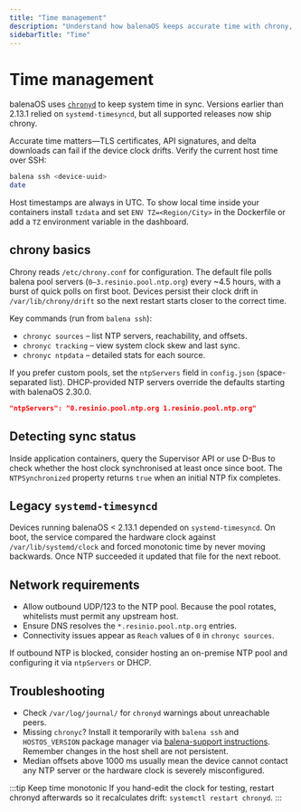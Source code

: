 ```yaml
---
title: "Time management"
description: "Understand how balenaOS keeps accurate time with chrony, configure NTP servers, and detect sync issues."
sidebarTitle: "Time"
---
```


# Time management

balenaOS uses [`chronyd`](https://chrony.tuxfamily.org/) to keep system time in sync. Versions earlier than 2.13.1 relied on `systemd-timesyncd`, but all supported releases now ship chrony.

Accurate time matters—TLS certificates, API signatures, and delta downloads can fail if the device clock drifts. Verify the current host time over SSH:

```sh
balena ssh <device-uuid>
date
```

Host timestamps are always in UTC. To show local time inside your containers install `tzdata` and set `ENV TZ=<Region/City>` in the Dockerfile or add a `TZ` environment variable in the dashboard.

## chrony basics

Chrony reads `/etc/chrony.conf` for configuration. The default file polls balena pool servers (`0–3.resinio.pool.ntp.org`) every ~4.5 hours, with a burst of quick polls on first boot. Devices persist their clock drift in `/var/lib/chrony/drift` so the next restart starts closer to the correct time.

Key commands (run from `balena ssh`):

- `chronyc sources` – list NTP servers, reachability, and offsets.
- `chronyc tracking` – view system clock skew and last sync.
- `chronyc ntpdata` – detailed stats for each source.

If you prefer custom pools, set the `ntpServers` field in `config.json` (space-separated list). DHCP-provided NTP servers override the defaults starting with balenaOS 2.30.0.

```json
"ntpServers": "0.resinio.pool.ntp.org 1.resinio.pool.ntp.org"
```

## Detecting sync status

Inside application containers, query the Supervisor API or use D-Bus to check whether the host clock synchronised at least once since boot. The `NTPSynchronized` property returns `true` when an initial NTP fix completes.

## Legacy `systemd-timesyncd`

Devices running balenaOS < 2.13.1 depended on `systemd-timesyncd`. On boot, the service compared the hardware clock against `/var/lib/systemd/clock` and forced monotonic time by never moving backwards. Once NTP succeeded it updated that file for the next reboot.

## Network requirements

- Allow outbound UDP/123 to the NTP pool. Because the pool rotates, whitelists must permit any upstream host.
- Ensure DNS resolves the `*.resinio.pool.ntp.org` entries.
- Connectivity issues appear as `Reach` values of `0` in `chronyc sources`.

If outbound NTP is blocked, consider hosting an on-premise NTP pool and configuring it via `ntpServers` or DHCP.

## Troubleshooting

- Check `/var/log/journal/` for `chronyd` warnings about unreachable peers.
- Missing `chronyc`? Install it temporarily with `balena ssh` and `HOSTOS_VERSION` package manager via [balena-support instructions](https://www.balena.io/docs/learn/manage/ssh-access/#host-os-ssh). Remember changes in the host shell are not persistent.
- Median offsets above 1000 ms usually mean the device cannot contact any NTP server or the hardware clock is severely misconfigured.

:::tip Keep time monotonic
If you hand-edit the clock for testing, restart chronyd afterwards so it recalculates drift: `systemctl restart chronyd`.
:::
